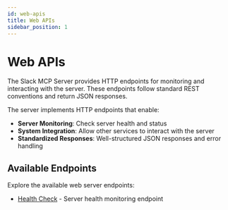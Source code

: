```yaml
---
id: web-apis
title: Web APIs
sidebar_position: 1
---
```


# Web APIs

The Slack MCP Server provides HTTP endpoints for monitoring and interacting with the server. These endpoints follow standard REST conventions and return JSON responses.

The server implements HTTP endpoints that enable:

- **Server Monitoring**: Check server health and status
- **System Integration**: Allow other services to interact with the server
- **Standardized Responses**: Well-structured JSON responses and error handling

## Available Endpoints

Explore the available web server endpoints:

- [Health Check](./end-points/health-check.mdx) - Server health monitoring endpoint

